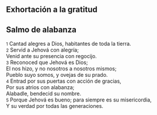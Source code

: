 == Exhortación a la gratitud ==

== Salmo de alabanza ==

{{anchor|1}} <small>1</small> Cantad alegres a Dios, habitantes de toda la tierra.<br>
{{anchor|2}} <small>2</small> Servid a Jehová con alegría;<br>
Venid ante su presencia con regocijo.<br>
{{anchor|3}} <small>3</small> Reconoced que Jehová es Dios;<br>
El nos hizo, y no nosotros a nosotros mismos;<br>
Pueblo suyo somos, y ovejas de su prado.<br>
{{anchor|4}} <small>4</small> Entrad por sus puertas con acción de gracias,<br>
Por sus atrios con alabanza;<br>
Alabadle, bendecid su nombre.<br>
{{anchor|5}} <small>5</small> Porque Jehová es bueno; para siempre es su misericordia,<br>
Y su verdad por todas las generaciones.<br>
